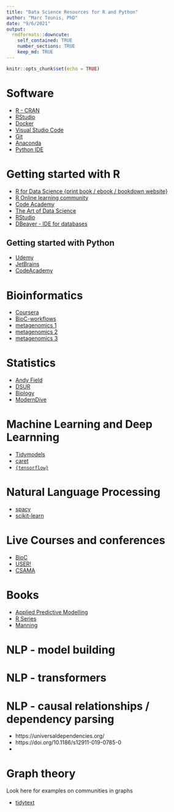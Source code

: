 ```yaml
---
title: "Data Science Resources for R and Python"
author: "Marc Teunis, PhD"
date: "9/6/2021"
output: 
  rmdformats::downcute:
    self_contained: TRUE
    number_sections: TRUE
    keep_md: TRUE
---
```


```r
knitr::opts_chunk$set(echo = TRUE)
```

# Software

 - [R - CRAN](https://cran.r-project.org/)
 - [RStudio](https://www.rstudio.com) 
 - [Docker](https://www.docker.com/)
 - [Visual Studio Code](https://code.visualstudio.com/)
 - [Git](https://git-scm.com/downloads)
 - [Anaconda](https://www.anaconda.com/)
 - [Python IDE](https://www.jetbrains.com/)
 
 
# Getting started with R

 - [R for Data Science {print book / ebook / bookdown website}](https://r4ds.had.co.nz/)
 - [R Online learning community](https://www.youtube.com/channel/UCCaChdLMTYMxyawR_Qf-kYA)
 - [Code Academy](https://www.codecademy.com/search?query=R)
 - [The Art of Data Science](https://www.google.com/url?sa=t&rct=j&q=&esrc=s&source=web&cd=&ved=2ahUKEwi8-_6_7enyAhVCQhoKHdbJBPYQFnoECAkQAQ&url=http%3A%2F%2Fbedford-computing.co.uk%2Flearning%2Fwp-content%2Fuploads%2F2016%2F09%2Fartofdatascience.pdf&usg=AOvVaw3xnbumdj1d5izhoC3DKS5T)
 - [RStudio](https://education.rstudio.com/learn/)
 - [DBeaver - IDE for databases](https://dbeaver.io/)
 
## Getting started with Python

 - [Udemy](https://www.udemy.com/course/python-the-complete-python-developer-course/?gclid=Cj0KCQjw-NaJBhDsARIsAAja6dPRbiLa-EYSjw13U0ZWxz0jwbjRt3vcGMyF6h7RTH9IUeFU9Cz3adMaAj_BEALw_wcB&matchtype=e&utm_campaign=Python_v.PROF_la.EN_cc.ROWMTA-B_ti.7380&utm_content=deal4584&utm_medium=udemyads&utm_source=adwords&utm_term=_._ag_80869581791_._ad_533995898803_._kw_python+beginners_._de_c_._dm__._pl__._ti_kwd-297920078386_._li_9065291_._pd__._)
 - [JetBrains](https://www.jetbrains.com/academy/?source=google&medium=cpc&campaign=13433860686&keyword=learn%20python%20for%20beginners&gclid=Cj0KCQjw-NaJBhDsARIsAAja6dPKipDg_yOic3YNgnmDnZO2rJbnc26eUsZTgPCm6hmzV5J8LHIe6MgaAtVREALw_wcB)
 - [CodeAcademy](https://www.codecademy.com/pages/learn-python-with-pro?g_network=g&g_device=c&g_adid=518718867549&g_campaign=NL+Language%3A+Basic+-+Exact&g_keyword=intro%20to%20python&g_acctid=243-039-7011&g_adtype=search&g_adgroupid=109376887902&g_keywordid=kwd-300162579586&g_campaignid=11469904505&utm_id=t_kwd-300162579586:ag_109376887902:cp_11469904505:n_g:d_c&utm_term=intro%20to%20python&utm_campaign=NL%20Language%3A%20Basic%20-%20Exact&utm_source=google&utm_medium=paid-search&utm_content=518718867549&hsa_acc=2430397011&hsa_cam=11469904505&hsa_grp=109376887902&hsa_ad=518718867549&hsa_src=g&hsa_tgt=kwd-300162579586&hsa_kw=intro%20to%20python&hsa_mt=e&hsa_net=adwords&hsa_ver=3&gclid=Cj0KCQjw-NaJBhDsARIsAAja6dPmF7yspCRLb8wfuoobk8shT_YIUwY10YsHAIHemAp_o3iKN-Pcs18aAn8UEALw_wcB)

# Bioinformatics

 - [Coursera](https://www.coursera.org/learn/bioconductor)
 - [BioC-workflows](https://www.bioconductor.org/packages/release/workflows/)
 - [metagenomics 1](https://docs.qiime2.org/2021.4/getting-started/)
 - [metagenomics 2](https://huttenhower.sph.harvard.edu/metaphlan/)
 - [metagenomics 3](https://github.com/DerrickWood/kraken2/wiki/Manual)
 
# Statistics

 - [Andy Field](https://www.discovr.rocks/)
 - [DSUR](https://www.discovr.rocks/discovr/)
 - [Biology](https://www.huber.embl.de/msmb/)
 - [ModernDive](https://moderndive.com/)

# Machine Learning and Deep Learnning

 - [Tidymodels](https://www.tidymodels.org/start/)
 - [caret](https://topepo.github.io/caret/)
 - [`{tensorflow}`](https://tensorflow.rstudio.com/tutorials/)
 
# Natural Language Processing

 - [spacy](https://spacy.io/)
 - [scikit-learn](https://scikit-learn.org/stable/)

# Live Courses and conferences

 - [BioC](https://bioc2021.bioconductor.org/)
 - [USER!](https://user2021.r-project.org/)
 - [CSAMA](https://www.huber.embl.de/csama2020/)
 
# Books

 - [Applied Predictive Modelling](http://appliedpredictivemodeling.com/)
 - [R Series](https://www.routledge.com/Chapman--HallCRC-The-R-Series/book-series/CRCTHERSER?a=1&pg=4&gclid=Cj0KCQjw-NaJBhDsARIsAAja6dMabjgxY0cxKoZQNDI0e7pdJcqB080chcNsYbVx6vxuwHqGvP8SpWQaAvFzEALw_wcB)
 - [Manning](https://www.manning.com/)

# NLP - model building


# NLP - transformers


# NLP - causal relationships / dependency parsing

 - https://universaldependencies.org/
 - https://doi.org/10.1186/s12911-019-0785-0
 - 

# Graph theory

Look here for examples on communities in graphs 

 - [tidytext](https://www.data-imaginist.com/2017/introducing-tidygraph/)



